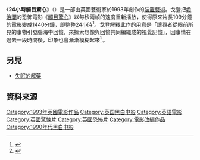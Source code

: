 {{noteTA
|T=zh-hk:24小時觸目驚心; zh-tw:24小時驚魂記;
|G1=Movie
|G2=Show
|1=zh-hk:觸目驚心; zh-tw:驚魂記;
|2=zh-hans:希区柯克; zh-hant:希區考克; zh-hk:希治閣;
}}

{{Infobox Film
| name           = 24小時觸目驚心<br/>''24 Hour Psycho''
| image          = Norman Bates.jpg
| caption        =
| director       = {{link-en|道格拉斯·戈登|Douglas Gordon}}
| producer       = 道格拉斯·戈登
| eproducer      =
| aproducer      =
| writer         =
| starring       =
| music          =
| cinematography =
| editing        =
| distributor    =
| released       = 1993年
| runtime        = 1440分鐘 (24小時)
| country        = {{UK}}
| awards         =
| budget         =
| gross          =
| preceded_by    =
| followed_by    =
}}

《'''24小時觸目驚心'''》（{{lang-en|''24 Hour Psycho''}}）是一部由英國藝術家{{link-en|道格拉斯·戈登|Douglas Gordon}}於1993年創作的[[裝置藝術|裝置藝術]]。戈登把[[希治閣|希治閣]]的恐怖電影《[[觸目驚心|觸目驚心]]》以每秒兩幀的速度重新播放，使得原來片長109分鐘的電影變成1440分鐘，即整整24小時<ref>{{cite news|url=http://query.nytimes.com/gst/fullpage.html?res=9F02E1D81431F932A25755C0A9609C8B63|title=THE WEEK AHEAD: June 11 - June 17; FILM|last=Lee|first=Nathan|date=11 June 2006|work=The New York Times|accessdate=16 November 2009|archive-date=2015-11-18|archive-url=https://web.archive.org/web/20151118131429/http://query.nytimes.com/gst/fullpage.html?res=9F02E1D81431F932A25755C0A9609C8B63|dead-url=no}}</ref>。戈登解釋此作的用意是「讓觀者從眼前所見的事物引發腦海中回憶，來探索想像與回憶共同編織成的視覺記憶」，因事情在過去一段時間後，印象也會漸漸模糊起來<ref>{{cite news|url=http://arts.guardian.co.uk/pictures/image/0,8543,-10104531576,00.html|title=Douglas Gordon: what have i done|work=The Guardian|accessdate=16 November 2009|archive-date=2013-06-10|archive-url=https://web.archive.org/web/20130610003457/http://arts.guardian.co.uk/pictures/image/0,8543,-10104531576,00.html|dead-url=no}}</ref>。

==另見==
*[[失眠的解藥|失眠的解藥]]

==資料來源==
{{Reflist|2}}

[[Category:1993年英國電影作品|Category:1993年英國電影作品]]
[[Category:英国黑白电影|Category:英国黑白电影]]
[[Category:英語電影|Category:英語電影]]
[[Category:英國驚悚片|Category:英國驚悚片]]
[[Category:英國恐怖片|Category:英國恐怖片]]
[[Category:電影改編作品|Category:電影改編作品]]
[[Category:1990年代黑白电影|Category:1990年代黑白电影]]